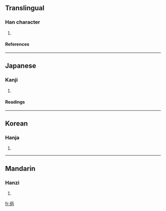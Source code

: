 ==Translingual==
===Han character===
{{Han char|rad=人|as=07|sn=9|four=2621<sub>7</sub>|canj=人口日山 (ORAU)}}
# {{defn|Han|sort=人07}}
====References====
{{Han ref|kx=0104.160|dkj=00675|dj=0221.010|hdz=10162.050|uh=4FCB|ud=20427|bh=CDE2|bd=52706}}
----
==Japanese==
===Kanji===
{{ja-kanji|grade=|rs=人07}}
# {{defn|Japanese}} 
====Readings====
{{ja-readings|on=[[ちゅう]] (chū), [[じゅう]] (jū), [[ゆう]] (yū)|kun=[[たがやす]] (tagayasu)}}
----
==Korean==
===Hanja===
{{ko-hanja|hangeul=읍|rv=eup|mr=ŭp}}
# {{defn|Korean}}
----
==Mandarin==
===Hanzi===
{{cmn-hanzi|pin=[[yì]] (yi4)|wg=i<sup>4</sup>}}
# {{defn|Mandarin}}

[[fr:俋]]